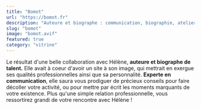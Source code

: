 ```yaml
---
title: "Bomot"
url: "https://bomot.fr"
description: "Auteure et biographe : communication, biographie, ateliers d'écriture"
slug: "bomot"
image: "bomot.avif"
featured: true
category: "vitrine"
---
```


Le résultat d'une belle collaboration avec Hélène, **auteure et biographe de talent.** Elle avait à coeur d'avoir un site à son image, qui mettrait en exergue ses qualités professionnelles ainsi que sa personnalité.
**Experte en communication**, elle saura vous prodiguer de précieux conseils pour faire décoller votre activité, ou pour mettre par écrit les moments marquants de votre existence. Plus qu'une simple relation professionnelle, vous ressortirez grandi de votre rencontre avec Hélène !
